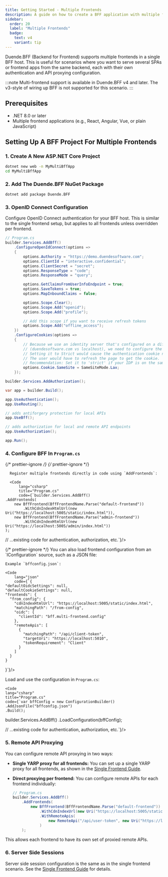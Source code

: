```yaml
---
title: Getting Started - Multiple Frontends
description: A guide on how to create a BFF application with multiple frontends. 
sidebar:
  order: 20
  label: "Multiple Frontends"
  badge:
    text: v4
    variant: tip
---
```


Duende.BFF (Backend for Frontend) supports multiple frontends in a single BFF host. This is useful for scenarios where you want to serve several SPAs or frontend apps from the same backend, each with their own authentication and API proxying configuration.

:::note
Multi-frontend support is available in Duende.BFF v4 and later. The v3-style of wiring up BFF is not supported for this scenario.
:::

## Prerequisites

- .NET 8.0 or later
- Multiple frontend applications (e.g., React, Angular, Vue, or plain JavaScript)

## Setting Up A BFF Project For Multiple Frontends

### 1. Create A New ASP.NET Core Project

```bash title="Terminal"
dotnet new web -n MyMultiBffApp
cd MyMultiBffApp
```

### 2. Add The Duende.BFF NuGet Package

```bash title="Terminal"
dotnet add package Duende.BFF
```

### 3. OpenID Connect Configuration

Configure OpenID Connect authentication for your BFF host. This is similar to the single frontend setup, but applies to all frontends unless overridden per frontend.

```csharp
// Program.cs
builder.Services.AddBff()
    .ConfigureOpenIdConnect(options =>
    {
        options.Authority = "https://demo.duendesoftware.com";
        options.ClientId = "interactive.confidential";
        options.ClientSecret = "secret";
        options.ResponseType = "code";
        options.ResponseMode = "query";

        options.GetClaimsFromUserInfoEndpoint = true;
        options.SaveTokens = true;
        options.MapInboundClaims = false;

        options.Scope.Clear();
        options.Scope.Add("openid");
        options.Scope.Add("profile");

        // Add this scope if you want to receive refresh tokens
        options.Scope.Add("offline_access");
    })
    .ConfigureCookies(options =>
    {
        // Because we use an identity server that's configured on a different site
        // (duendesoftware.com vs localhost), we need to configure the SameSite property to Lax.
        // Setting it to Strict would cause the authentication cookie not to be sent after logging in.
        // The user would have to refresh the page to get the cookie.
        // Recommendation: Set it to 'strict' if your IDP is on the same site as your BFF.
        options.Cookie.SameSite = SameSiteMode.Lax;
    });

builder.Services.AddAuthorization();

var app = builder.Build();

app.UseAuthentication();
app.UseRouting();

// adds antiforgery protection for local APIs
app.UseBff();

// adds authorization for local and remote API endpoints
app.UseAuthorization();

app.Run();
```
### 4. Configure BFF In `Program.cs`

{/* prettier-ignore */}
<Tabs syncKey="bffFrontendConfig">
  {/* prettier-ignore */}
  <TabItem label="Static">

      Register multiple frontends directly in code using `AddFrontends`:

      <Code
          lang="csharp"
          title="Program.cs"
          code={`builder.Services.AddBff()
    .AddFrontends(
        new BffFrontend(BffFrontendName.Parse("default-frontend"))
            .WithCdnIndexHtmlUrl(new Uri("https://localhost:5005/static/index.html")),
        new BffFrontend(BffFrontendName.Parse("admin-frontend"))
            .WithCdnIndexHtmlUrl(new Uri("https://localhost:5005/admin/index.html"))
    );

// ...existing code for authentication, authorization, etc.`}/>

  </TabItem>
  {/* prettier-ignore */}
  <TabItem label="From Config">
    You can also load frontend configuration from an `IConfiguration` source, such as a JSON file:

    Example `bffconfig.json`:

    <Code
        lang="json"
        code={`{
    "defaultOidcSettings": null,
    "defaultCookieSettings": null,
    "frontends": {
      "from_config": {
        "cdnIndexHtmlUrl": "https://localhost:5005/static/index.html",
        "matchingPath": "/from-config",
        "oidc": {
          "clientId": "bff.multi-frontend.config"
        },
        "remoteApis": [
          {
            "matchingPath": "/api/client-token",
            "targetUri": "https://localhost:5010",
            "tokenRequirement": "Client"
          }
        ]
      }
    }
  }`}/>

  Load and use the configuration in `Program.cs`:

    <Code
    lang="csharp"
    title="Program.cs"
    code={`var bffConfig = new ConfigurationBuilder()
    .AddJsonFile("bffconfig.json")
    .Build();

builder.Services.AddBff()
    .LoadConfiguration(bffConfig);
  
// ...existing code for authentication, authorization, etc.`}/>

  </TabItem>
</Tabs>


### 5. Remote API Proxying

You can configure remote API proxying in two ways:

- **Single YARP proxy for all frontends:**
  You can set up a single YARP proxy for all frontends, as shown in the [Single Frontend Guide](/bff/getting-started/single-frontend.mdx#5-adding-remote-apis).

- **Direct proxying per frontend:**
  You can configure remote APIs for each frontend individually:

  ```csharp
  // Program.cs
  builder.Services.AddBff()
      .AddFrontends(
          new BffFrontend(BffFrontendName.Parse("default-frontend"))
              .WithCdnIndexUrl(new Uri("https://localhost:5005/static/index.html"))
              .WithRemoteApis(
                  new RemoteApi("/api/user-token", new Uri("https://localhost:5010"))
              )
      );
  ```

This allows each frontend to have its own set of proxied remote APIs.

### 6. Server Side Sessions

Server side session configuration is the same as in the single frontend scenario. See the [Single Frontend Guide](/bff/getting-started/single-frontend.mdx#6-adding-server-side-sessions) for details.
